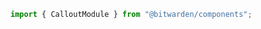 

```ts
import { CalloutModule } from "@bitwarden/components";
```

<Meta of={stories} />

<Title />
<Description />

<Primary />
<Controls />

## Styles

Icons should remain consistent across these types. Do not change the icon without consulting a
designer. Use the following guidelines to help choose the correct type of callout.

### Success

Use the success callout to communicate a positive messaging to the user.

**Example:** a positive report results shows a success callout.

The success callout may also be used for the information related to a premium membership. In this
case, replace the icon with <i class="bwi bwi-star" title="bwi-star" aria-label="bwi-star"></i>

<Canvas of={stories.Success} />

### Info

Use an info callout to call attention to important information the user should be aware of, but has
low risk of the user receiving and unintended or irreversible results if they do not read the
information.

**Example:** in the Domain Claiming modal, an info callout is used to tell the user the domain will
automatically be checked.

<Canvas of={stories.Info} />

### Secondary

Use for similar cases as the info callout but when content does not need to be as prominent.

<Canvas of={stories.Secondary} />

### Warning

Use a warning callout if the user is about to perform an action that may have unintended or
irreversible results.

**Example:** the warning callout is used before the change master password and encryption key form
to alert the user that they will be logged out.

<Canvas of={stories.Warning} />

### Danger

Use the danger callout to communicate an action the user is about to take is dangerous and typically
not reversible.

The danger callout can also be used to alert the user of an error or errors, such as a server side
errors after form submit or failed communication request.

<Canvas of={stories.Danger} />

## Accessibility

Use the `role=”alert”` only if the callout is appearing on a page after the user takes an action. If
the content is static, do not use the alert role. This will cause a screen reader to announce the
callout content on page load.

Ensure color contrast remains WCAG compliant with the callout's background. This is especially
important when adding `bit-link` or `bit-button` to the content area since the callout background is
colored. Currently only the `info` and `secondary` callouts are WCAG compliant for the `primary`
styling of these elements. The `secondary` `bit-link` styling may be used with the remaining
variants.
